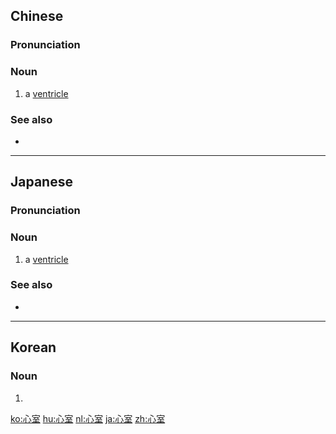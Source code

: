 ==Chinese==
{{zh-forms}}
{{wikipedia|lang=zh}}

===Pronunciation===
{{zh-pron
|m=xīn室
|c=sam1 sat1
|cat=n
}}

===Noun===
{{zh-noun}}

# {{lb|zh|cardiology}} a [[ventricle]]

===See also===
* {{zh-l|心房}}

----

==Japanese==
{{ja-kanjitab|しん|しつ|yomi=o}}

===Pronunciation===
{{ja-pron|acc=h|y=ko|dev=3|しんしつ}}

===Noun===
{{ja-noun|しんしつ}}

# {{lb|ja|cardiology|sort=しんしつ}} a [[ventricle]]

===See also===
* {{ja-r|心%房|しん%ぼう}}

----

==Korean==
{{ko-hanjatab}}

===Noun===
{{ko-noun|hangeul=심실|mr=simsil|y=simsil}}

# {{hanja form of|심실|[[cardiac]] [[ventricle]]}}
[[ko:心室]]
[[hu:心室]]
[[nl:心室]]
[[ja:心室]]
[[zh:心室]]